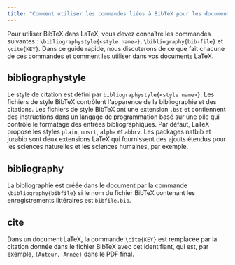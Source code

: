 ```yaml
---
title: "Comment utiliser les commandes liées à BibTeX pour les documents LaTeX"  
---
```



Pour utiliser BibTeX dans LaTeX, vous devez connaître les commandes suivantes : `\bibliographystyle{<style name>}`, `\bibliography{bib-file}` et `\cite{KEY}`. Dans ce guide rapide, nous discuterons de ce que fait chacune de ces commandes et comment les utiliser dans vos documents LaTeX.

<CiteDrive />

## bibliographystyle

Le style de citation est défini par `bibliographystyle{<style name>}`. Les fichiers de style BibTeX contrôlent l'apparence de la bibliographie et des citations. Les fichiers de style BibTeX ont une extension `.bst` et contiennent des instructions dans un langage de programmation basé sur une pile qui contrôle le formatage des entrées bibliographiques. Par défaut, LaTeX propose les styles `plain`, `unsrt`, `alpha` et `abbrv`. Les packages natbib et jurabib sont deux extensions LaTeX qui fournissent des ajouts étendus pour les sciences naturelles et les sciences humaines, par exemple.

## bibliography

La bibliographie est créée dans le document par la commande `\bibliography{bibfile}` si le nom du fichier BibTeX contenant les enregistrements littéraires est `bibfile.bib`.

## cite

Dans un document LaTeX, la commande `\cite{KEY}` est remplacée par la citation donnée dans le fichier BibTeX avec cet identifiant, qui est, par exemple, `(Auteur, Année)` dans le PDF final.
